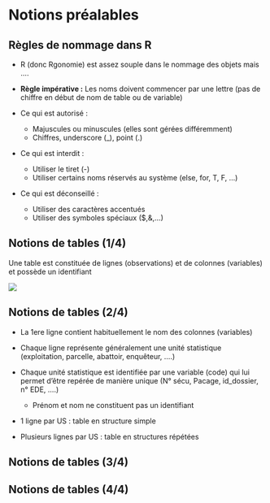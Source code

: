 # Notions préalables {.backgroundTitre}

## Règles de nommage dans R

- R (donc Rgonomie) est assez souple dans le nommage des objets mais ….  

- **Règle impérative :** Les noms doivent commencer par une lettre (pas de chiffre en début de nom de table ou de variable)  

- Ce qui est [autorisé]{.green} :  
    - Majuscules ou minuscules (elles sont gérées différemment)  
    - Chiffres,  underscore (_), point (.)  
    
- Ce qui est [interdit]{.red} :  
    - Utiliser le tiret (-)  
    - Utiliser certains noms réservés au système (else, for, T, F, …)  
    
- Ce qui est [déconseillé]{.orange} :  
    - Utiliser des caractères accentués  
    - Utiliser des symboles spéciaux ($,&,…)	

## Notions de tables (1/4)

Une table est constituée de [lignes]{.green} (observations) et de [colonnes]{.red} (variables) et possède un [identifiant]{.blue}  

![](img/differentes_tables.png){fig-align="center"}

## Notions de tables (2/4)

- La 1ere ligne contient habituellement le nom des colonnes (variables)  
  
- Chaque ligne représente généralement une unité statistique (exploitation, parcelle, abattoir, enquêteur, ….)  
  
- Chaque unité statistique est identifiée par une variable (code) qui lui permet d’être repérée de manière unique (N° sécu, Pacage, id_dossier, n° EDE, ….)  

    - Prénom et nom ne constituent pas un identifiant
  
- 1 ligne par US : table en structure simple  
- Plusieurs lignes par US : table en structures répétées  

## Notions de tables (3/4)

## Notions de tables (4/4)